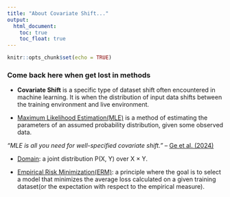 ```yaml
---
title: "About Covariate Shift..."
output: 
  html_document:
    toc: true
    toc_float: true
---
```


```r
knitr::opts_chunk$set(echo = TRUE)
```

### Come back here when get lost in methods

- **Covariate Shift** is a specific type of dataset shift often encountered in machine learning. It is when the distribution of input data shifts between the training environment and live environment.

- [Maximum Likelihood Estimation(MLE)](https://en.wikipedia.org/wiki/Maximum_likelihood_estimation) is a method of estimating the parameters of an assumed probability distribution, given some observed data.

_“MLE is all you need for well-specified covariate shift.”_ – [Ge et al. (2024)](https://arxiv.org/abs/2311.15961)

- [Domain](https://en.wikipedia.org/wiki/Domain_adaptation): a joint distribution P(X, Y) over X × Y.

- [Empirical Risk Minimization(ERM)](https://en.wikipedia.org/wiki/Empirical_risk_minimization): a principle where the goal is to select a model that minimizes the average loss calculated on a given training dataset(or the expectation with respect to the empirical measure).


